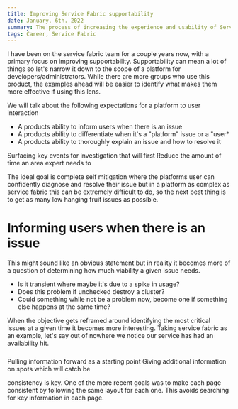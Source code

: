 ```yaml
---
title: Improving Service Fabric supportability
date: January, 6th. 2022
summary: The process of increasing the experience and usability of Service Fabric through incremental improvements and customer feedback
tags: Career, Service Fabric
---
```


I have been on the service fabric team for a couple years now, with a primary focus on improving supportability. Supportability can mean a lot of things so let's narrow it down to the scope of a platform for developers/administrators. While there are more groups who use this product, the examples ahead will be easier to identify what makes them more effective if using this lens. 

We will talk about the following expectations for a platform to user interaction

* A products ability to inform users when there is an issue 
* A products ability to differentiate when it's a "platform" issue or a "user*
* A products ability to thoroughly explain an issue and how to resolve it

Surfacing key events for investigation that will first
Reduce the amount of time an area expert needs to 

The ideal goal is complete self mitigation where the platforms user can confidently diagnose and resolve their issue but in a platform as complex as service fabric this can be extremely difficult to do, so the next best thing is to get as many low hanging fruit issues as possible. 

# Informing users when there is an issue
This might sound like an obvious statement but in reality it becomes more of a question of determining how much viability a given issue needs. 

* Is it transient where maybe it's due to a spike in usage?
* Does this problem if unchecked destroy a cluster? 
* Could something while not be a problem now, become one if something else happens at the same time?

When the objective gets reframed around identifying the most critical issues at a given time it becomes more interesting. Taking service fabric as an example, let's say out of nowhere we notice our service has had an availability hit.



#####
Pulling information forward as a starting point
Giving additional information on spots which will catch be

consistency is key. One of the more recent goals was to make each page consistent by following the same layout for each one. This avoids searching for key information in each page.